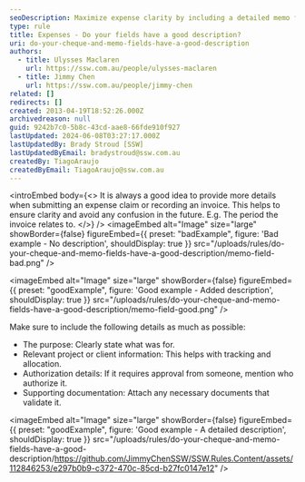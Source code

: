 ```yaml
---
seoDescription: Maximize expense clarity by including a detailed memo field, providing purpose, project/client info, authorization details, and supporting documentation.
type: rule
title: Expenses - Do your fields have a good description?
uri: do-your-cheque-and-memo-fields-have-a-good-description
authors:
  - title: Ulysses Maclaren
    url: https://ssw.com.au/people/ulysses-maclaren
  - title: Jimmy Chen
    url: https://ssw.com.au/people/jimmy-chen
related: []
redirects: []
created: 2013-04-19T18:52:26.000Z
archivedreason: null
guid: 9242b7c0-5b8c-43cd-aae8-66fde910f927
lastUpdated: 2024-06-08T03:27:17.000Z
lastUpdatedBy: Brady Stroud [SSW]
lastUpdatedByEmail: bradystroud@ssw.com.au
createdBy: TiagoAraujo
createdByEmail: TiagoAraujo@ssw.com.au
---
```


<introEmbed
  body={<>
It is always a good idea to provide more details when submitting an expense claim or recording an invoice. This helps to ensure clarity and avoid any confusion in the future.
E.g. The period the invoice relates to.
  </>}
/>
<imageEmbed
  alt="Image"
  size="large"
  showBorder={false}
  figureEmbed={{
    preset: "badExample",
    figure: 'Bad example - No description',
    shouldDisplay: true
  }}
  src="/uploads/rules/do-your-cheque-and-memo-fields-have-a-good-description/memo-field-bad.png"
/>

<imageEmbed
  alt="Image"
  size="large"
  showBorder={false}
  figureEmbed={{
    preset: "goodExample",
    figure: 'Good example - Added description',
    shouldDisplay: true
  }}
  src="/uploads/rules/do-your-cheque-and-memo-fields-have-a-good-description/memo-field-good.png"
/>

Make sure to include the following details as much as possible:

- The purpose: Clearly state what was for.
- Relevant project or client information: This helps with tracking and allocation.
- Authorization details: If it requires approval from someone, mention who authorize it.
- Supporting documentation: Attach any necessary documents that validate it.

<imageEmbed
  alt="Image"
  size="large"
  showBorder={false}
  figureEmbed={{
    preset: "goodExample",
    figure: 'Good example - A detailed description',
    shouldDisplay: true
  }}
  src="/uploads/rules/do-your-cheque-and-memo-fields-have-a-good-description/https://github.com/JimmyChenSSW/SSW.Rules.Content/assets/112846253/e297b0b9-c372-470c-85cd-b27fc0147e12"
/>
